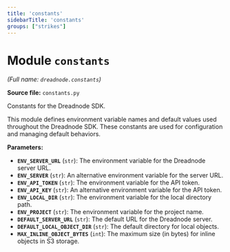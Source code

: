 ```yaml
---
title: 'constants'
sidebarTitle: 'constants'
groups: ["strikes"]
---
```


# Module `constants`

*(Full name: `dreadnode.constants`)*

**Source file:** `constants.py`

Constants for the Dreadnode SDK.

This module defines environment variable names and default values used
throughout the Dreadnode SDK. These constants are used for configuration
and managing default behaviors.

**Parameters:**

- **`ENV_SERVER_URL`** (`str`): The environment variable for the Dreadnode server URL.
- **`ENV_SERVER`** (`str`): An alternative environment variable for the server URL.
- **`ENV_API_TOKEN`** (`str`): The environment variable for the API token.
- **`ENV_API_KEY`** (`str`): An alternative environment variable for the API token.
- **`ENV_LOCAL_DIR`** (`str`): The environment variable for the local directory path.
- **`ENV_PROJECT`** (`str`): The environment variable for the project name.
- **`DEFAULT_SERVER_URL`** (`str`): The default URL for the Dreadnode server.
- **`DEFAULT_LOCAL_OBJECT_DIR`** (`str`): The default directory for local objects.
- **`MAX_INLINE_OBJECT_BYTES`** (`int`): The maximum size (in bytes) for inline objects
in S3 storage.

